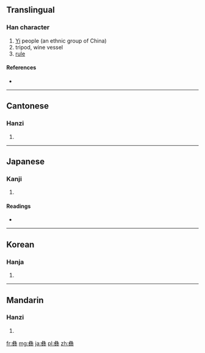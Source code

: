 {{also|彛|彞}}
==Translingual==

===Han character===
{{Han char|rn=58|rad=彐|as=15|sn=18|four=2744<sub>9</sub>|canj=女一火火廿 (VMFFT)}}

# [[Yi]] people (an ethnic group of China)
# tripod, wine vessel
# [[rule]]

====References====
* {{Han ref|kx=0362.260|dkj=09950|hdz=20962.180|uh=5F5D|ud=24413|bh=C255|bd=49749}}

----

==Cantonese==

===Hanzi===
{{yue-hanzi|jyut=|y=yi4|tra=彞}}

# {{defn|Cantonese|sort=彐15}}

----

==Japanese==

===Kanji===
{{ja-kanji|grade=|rs=彐15}}

# {{defn|Japanese|sort=彐15}}

====Readings====
* {{ja-readings|on=[[い]] (i)|kun=[[つね]] (tsune)}}

----

==Korean==

===Hanja===
{{ko-hanja|hangeul=이|eumhun=|rv=i|mr=i|y=i}}

# {{defn|Korean|sort=彐15}}

----

==Mandarin==

===Hanzi===
{{cmn-hanzi|tra=彞|pin=[[yí]] ([[yi2]])|wg=i<sup>2</sup>}}

# {{defn|Mandarin|sort=彐15}}

[[fr:彝]]
[[mg:彝]]
[[ja:彝]]
[[pl:彝]]
[[zh:彝]]